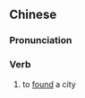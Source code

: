 ==Chinese==
{{zh-forms}}

===Pronunciation===
{{zh-pron
|m=jiànshì
|cat=v
}}

===Verb===
{{zh-verb}}

# to [[found]] a city
#: {{zh-x|墨爾本 建市 於 @1835 年。|Melbourne was '''founded''' in 1835.}}